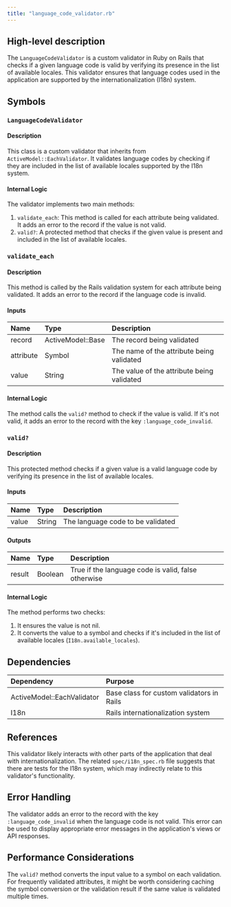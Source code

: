 ```yaml
---
title: "language_code_validator.rb"
---
```


## High-level description
The `LanguageCodeValidator` is a custom validator in Ruby on Rails that checks if a given language code is valid by verifying its presence in the list of available locales. This validator ensures that language codes used in the application are supported by the internationalization (I18n) system.

## Symbols

### `LanguageCodeValidator`
#### Description
This class is a custom validator that inherits from `ActiveModel::EachValidator`. It validates language codes by checking if they are included in the list of available locales supported by the I18n system.

#### Internal Logic
The validator implements two main methods:

1. `validate_each`: This method is called for each attribute being validated. It adds an error to the record if the value is not valid.
2. `valid?`: A protected method that checks if the given value is present and included in the list of available locales.

### `validate_each`
#### Description
This method is called by the Rails validation system for each attribute being validated. It adds an error to the record if the language code is invalid.

#### Inputs
| Name | Type | Description |
|:-----|:-----|:------------|
| record | ActiveModel::Base | The record being validated |
| attribute | Symbol | The name of the attribute being validated |
| value | String | The value of the attribute being validated |

#### Internal Logic
The method calls the `valid?` method to check if the value is valid. If it's not valid, it adds an error to the record with the key `:language_code_invalid`.

### `valid?`
#### Description
This protected method checks if a given value is a valid language code by verifying its presence in the list of available locales.

#### Inputs
| Name | Type | Description |
|:-----|:-----|:------------|
| value | String | The language code to be validated |

#### Outputs
| Name | Type | Description |
|:-----|:-----|:------------|
| result | Boolean | True if the language code is valid, false otherwise |

#### Internal Logic
The method performs two checks:
1. It ensures the value is not nil.
2. It converts the value to a symbol and checks if it's included in the list of available locales (`I18n.available_locales`).

## Dependencies
| Dependency | Purpose |
|:-----------|:--------|
| ActiveModel::EachValidator | Base class for custom validators in Rails |
| I18n | Rails internationalization system |

## References
This validator likely interacts with other parts of the application that deal with internationalization. The related `spec/i18n_spec.rb` file suggests that there are tests for the I18n system, which may indirectly relate to this validator's functionality.

## Error Handling
The validator adds an error to the record with the key `:language_code_invalid` when the language code is not valid. This error can be used to display appropriate error messages in the application's views or API responses.

## Performance Considerations
The `valid?` method converts the input value to a symbol on each validation. For frequently validated attributes, it might be worth considering caching the symbol conversion or the validation result if the same value is validated multiple times.